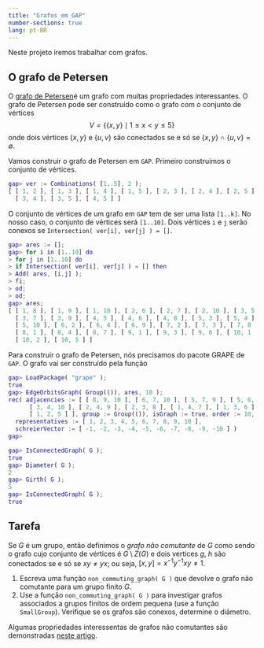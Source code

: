 ```yaml
---
title: "Grafos em GAP"
number-sections: true
lang: pt-BR
---
```


Neste projeto iremos trabalhar com grafos. 

## O grafo de Petersen


:::{.subexample}
O [grafo de Petersen](http://pt.wikipedia.org/wiki/Grafo_de_Petersen)é um grafo com muitas  propriedades interessantes. O grafo de Petersen pode
ser construído como o grafo com o conjunto de vértices 
$$
V=\{\{x,y\}\mid 1\leq x<y\leq 5\}
$$
onde dois vértices $\{x,y\}$ e $\{u,v\}$ são conectados se e só se $\{x,y\}\cap \{u,v\}=\emptyset$.


Vamos construir o grafo de Petersen em `GAP`. Primeiro  construímos o conjunto de vértices. 

```matlab
gap> ver := Combinations( [1..5], 2 );
[ [ 1, 2 ], [ 1, 3 ], [ 1, 4 ], [ 1, 5 ], [ 2, 3 ], [ 2, 4 ], [ 2, 5 ], 
  [ 3, 4 ], [ 3, 5 ], [ 4, 5 ] ]
```


O conjunto de vértices de um grafo em `GAP` tem de ser uma lista `[1..k]`. No nosso caso, o conjunto de vértices será `[1..10]`. Dois vértices `i` e `j`
serão conexos se `Intersection( ver[i], ver[j] ) = []`.

```matlab
gap> ares := [];
gap> for i in [1..10] do
> for j in [1..10] do
> if Intersection( ver[i], ver[j] ) = [] then
> Add( ares, [i,j] );
> fi;
> od;
> od;
gap> ares;
[ [ 1, 8 ], [ 1, 9 ], [ 1, 10 ], [ 2, 6 ], [ 2, 7 ], [ 2, 10 ], [ 3, 5 ], 
  [ 3, 7 ], [ 3, 9 ], [ 4, 5 ], [ 4, 6 ], [ 4, 8 ], [ 5, 3 ], [ 5, 4 ], 
  [ 5, 10 ], [ 6, 2 ], [ 6, 4 ], [ 6, 9 ], [ 7, 2 ], [ 7, 3 ], [ 7, 8 ], 
  [ 8, 1 ], [ 8, 4 ], [ 8, 7 ], [ 9, 1 ], [ 9, 3 ], [ 9, 6 ], [ 10, 1 ], 
  [ 10, 2 ], [ 10, 5 ] ]
```

Para construir o grafo de Petersen, nós precisamos do pacote GRAPE de `GAP`. O grafo vai ser construído pela função

<!--http://www.gap-system.org/Manuals/pkg/grape/htm/CHAP002.htm#SECT002</Link><LinkText><Code>EdgeOrbitsGraph( G, ares, n )</Code></LinkText></URL>. 
O argumento <Arg>G</Arg> é um grupo que age sobre o conjunto de vértices, 
<Arg>ares</Arg> é um conjunto de arestas, e <Arg>n</Arg> é o número de 
vértices. O grafo construído pela função vai ter <Code>[1..n]</Code>
como conjunto de vértices, e o <M>G</M>-fecho de <Arg>ares</Arg> como 
conjunto de arestas. Nos nossos exemplos nós vamos trabalhar com <M>G=1</M>, 
e neste caso o conjunto de arestas vai ser <Arg>ares</Arg>.

-->
```matlab
gap> LoadPackage( "grape" );
true
gap> EdgeOrbitsGraph( Group(()), ares, 10 );
rec( adjacencies := [ [ 8, 9, 10 ], [ 6, 7, 10 ], [ 5, 7, 9 ], [ 5, 6, 8 ], 
      [ 3, 4, 10 ], [ 2, 4, 9 ], [ 2, 3, 8 ], [ 1, 4, 7 ], [ 1, 3, 6 ], 
      [ 1, 2, 5 ] ], group := Group(()), isGraph := true, order := 10, 
  representatives := [ 1, 2, 3, 4, 5, 6, 7, 8, 9, 10 ], 
  schreierVector := [ -1, -2, -3, -4, -5, -6, -7, -8, -9, -10 ] )
gap> 
```

```matlab
gap> IsConnectedGraph( G );
true
gap> Diameter( G );
2
gap> Girth( G );
5
gap> IsConnectedGraph( G );
true
```
:::

## Tarefa


:::{.subproblem}
Se $G$ é um grupo, então definimos o *grafo não comutante* de $G$ como sendo o grafo cujo conjunto de vértices é $G\setminus Z(G)$ e dois vertices $g,\ h$ são conectados se e só se $xy\neq yx$; ou seja, $[x,y]=x^{-1}y^{-1}xy\neq 1$.


1. Escreva uma função `non_commuting_graph( G )` que devolve o grafo não comutante para um grupo finito $G$.
2. Use a função `non_commuting_graph( G )` para investigar grafos associados a grupos finitos de ordem pequena (use a função
`SmallGroup`). Verifique se os grafos são conexos, determine o diâmetro.

Algumas propriedades interessentas de grafos não comutantes são demonstradas [neste artigo](http://www.sciencedirect.com/science/article/pii/S002186930600113X#).
:::